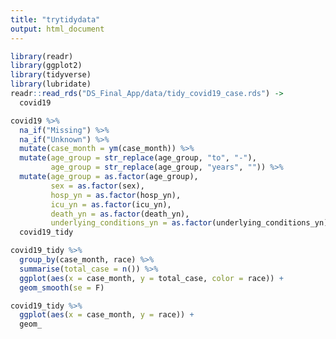 ```yaml
---
title: "trytidydata"
output: html_document
---
```


```r
library(readr)
library(ggplot2)
library(tidyverse)
library(lubridate)
readr::read_rds("DS_Final_App/data/tidy_covid19_case.rds") -> 
  covid19
```

```r
covid19 %>% 
  na_if("Missing") %>% 
  na_if("Unknown") %>% 
  mutate(case_month = ym(case_month)) %>% 
  mutate(age_group = str_replace(age_group, "to", "-"),
         age_group = str_replace(age_group, "years", "")) %>% 
  mutate(age_group = as.factor(age_group),
         sex = as.factor(sex),
         hosp_yn = as.factor(hosp_yn),
         icu_yn = as.factor(icu_yn),
         death_yn = as.factor(death_yn),
         underlying_conditions_yn = as.factor(underlying_conditions_yn))  ->
  covid19_tidy
```

```r
covid19_tidy %>% 
  group_by(case_month, race) %>% 
  summarise(total_case = n()) %>% 
  ggplot(aes(x = case_month, y = total_case, color = race)) +
  geom_smooth(se = F)
```

```r
covid19_tidy %>% 
  ggplot(aes(x = case_month, y = race)) +
  geom_
```


















